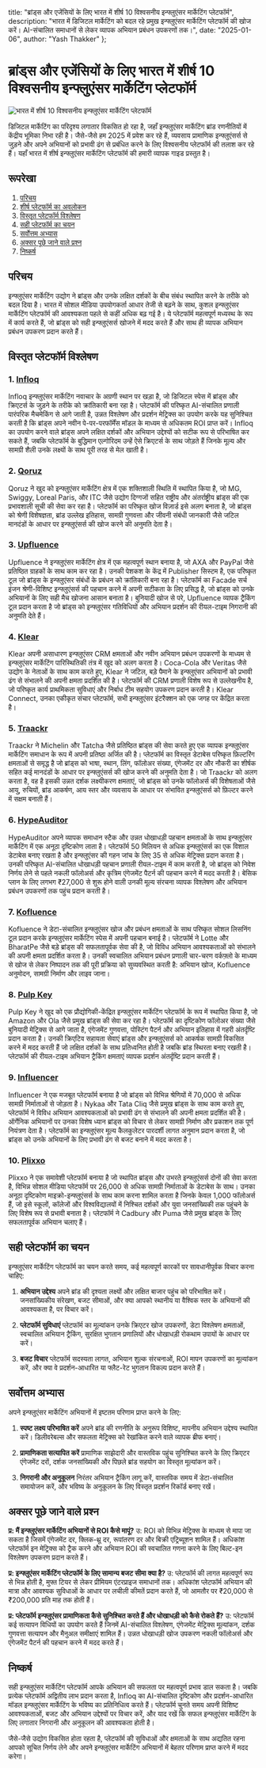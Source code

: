  title: "ब्रांड्स और एजेंसियों के लिए भारत में शीर्ष 10 विश्वसनीय इन्फ्लुएंसर मार्केटिंग प्लेटफॉर्म",
  description: "भारत में डिजिटल मार्केटिंग को बदल रहे प्रमुख इन्फ्लुएंसर मार्केटिंग प्लेटफॉर्म की खोज करें। AI-संचालित समाधानों से लेकर व्यापक अभियान प्रबंधन उपकरणों तक।",
  date: "2025-01-06",
  author: "Yash Thakker"
};

# ब्रांड्स और एजेंसियों के लिए भारत में शीर्ष 10 विश्वसनीय इन्फ्लुएंसर मार्केटिंग प्लेटफॉर्म

![भारत में शीर्ष 10 विश्वसनीय इन्फ्लुएंसर मार्केटिंग प्लेटफॉर्म](/images/blog-posts/top-10-trusted-influencer-marketing-platforms-in-india.jpeg)

डिजिटल मार्केटिंग का परिदृश्य लगातार विकसित हो रहा है, जहाँ इन्फ्लुएंसर मार्केटिंग ब्रांड रणनीतियों में केंद्रीय भूमिका निभा रही है। जैसे-जैसे हम 2025 में प्रवेश कर रहे हैं, व्यवसाय प्रामाणिक इन्फ्लुएंसर्स से जुड़ने और अपने अभियानों को प्रभावी ढंग से प्रबंधित करने के लिए विश्वसनीय प्लेटफॉर्म की तलाश कर रहे हैं। यहाँ भारत में शीर्ष इन्फ्लुएंसर मार्केटिंग प्लेटफॉर्म की हमारी व्यापक गाइड प्रस्तुत है।

## रूपरेखा

1. [परिचय](#introduction)
2. [शीर्ष प्लेटफॉर्म का अवलोकन](#top-platforms-overview)
3. [विस्तृत प्लेटफॉर्म विश्लेषण](#detailed-platform-analysis)
4. [सही प्लेटफॉर्म का चयन](#choosing-the-right-platform)
5. [सर्वोत्तम अभ्यास](#best-practices)
6. [अक्सर पूछे जाने वाले प्रश्न](#faqs)
7. [निष्कर्ष](#conclusion)

## परिचय

इन्फ्लुएंसर मार्केटिंग उद्योग ने ब्रांड्स और उनके लक्षित दर्शकों के बीच संबंध स्थापित करने के तरीके को बदल दिया है। भारत में सोशल मीडिया उपयोगकर्ता आधार तेजी से बढ़ने के साथ, कुशल इन्फ्लुएंसर मार्केटिंग प्लेटफॉर्म की आवश्यकता पहले से कहीं अधिक बढ़ गई है। ये प्लेटफॉर्म महत्वपूर्ण मध्यस्थ के रूप में कार्य करते हैं, जो ब्रांड्स को सही इन्फ्लुएंसर्स खोजने में मदद करते हैं और साथ ही व्यापक अभियान प्रबंधन उपकरण प्रदान करते हैं।

## विस्तृत प्लेटफॉर्म विश्लेषण

### 1. [Infloq](https://www.infloq.com/waitlist/)
Infloq इन्फ्लुएंसर मार्केटिंग नवाचार के अग्रणी स्थान पर खड़ा है, जो डिजिटल स्पेस में ब्रांड्स और क्रिएटर्स के जुड़ने के तरीके को क्रांतिकारी बना रहा है। प्लेटफॉर्म की परिष्कृत AI-संचालित प्रणाली पारंपरिक मैचमेकिंग से आगे जाती है, उन्नत विश्लेषण और प्रदर्शन मेट्रिक्स का उपयोग करके यह सुनिश्चित करती है कि ब्रांड्स अपने नवीन पे-पर-परफॉर्मेंस मॉडल के माध्यम से अधिकतम ROI प्राप्त करें। Infloq का उपयोग करने वाले ब्रांड्स अपने लक्षित दर्शकों और अभियान उद्देश्यों को सटीक रूप से परिभाषित कर सकते हैं, जबकि प्लेटफॉर्म के बुद्धिमान एल्गोरिदम उन्हें ऐसे क्रिएटर्स के साथ जोड़ते हैं जिनके मूल्य और सामग्री शैली उनके लक्ष्यों के साथ पूरी तरह से मेल खाती है।

### 2. [Qoruz](https://qoruz.com/)
Qoruz ने खुद को इन्फ्लुएंसर मार्केटिंग क्षेत्र में एक शक्तिशाली स्थिति में स्थापित किया है, जो MG, Swiggy, Loreal Paris, और ITC जैसे उद्योग दिग्गजों सहित राष्ट्रीय और अंतर्राष्ट्रीय ब्रांड्स की एक प्रभावशाली सूची की सेवा कर रहा है। प्लेटफॉर्म का परिष्कृत खोज विज़ार्ड इसे अलग बनाता है, जो ब्रांड्स को श्रेणी विशेषज्ञता, ब्रांड उल्लेख इतिहास, सामग्री गुणवत्ता और जीवनी संबंधी जानकारी जैसे जटिल मानदंडों के आधार पर इन्फ्लुएंसर्स की खोज करने की अनुमति देता है।

### 3. [Upfluence](https://www.upfluence.com/)
Upfluence ने इन्फ्लुएंसर मार्केटिंग क्षेत्र में एक महत्वपूर्ण स्थान बनाया है, जो AXA और PayPal जैसे प्रतिष्ठित ग्राहकों के साथ काम कर रहा है। उनकी पेशकश के केंद्र में Publisher सिस्टम है, एक परिष्कृत टूल जो ब्रांड्स के इन्फ्लुएंसर संबंधों के प्रबंधन को क्रांतिकारी बना रहा है। प्लेटफॉर्म का Facade सर्च इंजन श्रेणी-विशिष्ट इन्फ्लुएंसर्स की पहचान करने में अपनी सटीकता के लिए प्रसिद्ध है, जो ब्रांड्स को उनके अभियानों के लिए सही मैच खोजना आसान बनाता है। बुनियादी खोज से परे, Upfluence व्यापक ट्रैकिंग टूल प्रदान करता है जो ब्रांड्स को इन्फ्लुएंसर गतिविधियों और अभियान प्रदर्शन की रीयल-टाइम निगरानी की अनुमति देते हैं।

### 4. [Klear](https://klear.com/)
Klear अपनी असाधारण इन्फ्लुएंसर CRM क्षमताओं और नवीन अभियान प्रबंधन उपकरणों के माध्यम से इन्फ्लुएंसर मार्केटिंग पारिस्थितिकी तंत्र में खुद को अलग करता है। Coca-Cola और Veritas जैसे उद्योग के नेताओं के साथ काम करते हुए, Klear ने जटिल, बड़े पैमाने के इन्फ्लुएंसर अभियानों को प्रभावी ढंग से संभालने की अपनी क्षमता प्रदर्शित की है। प्लेटफॉर्म की CRM प्रणाली विशेष रूप से उल्लेखनीय है, जो परिष्कृत कार्य प्राथमिकता सुविधाएं और निर्बाध टीम सहयोग उपकरण प्रदान करती है। Klear Connect, उनका एकीकृत संचार प्लेटफॉर्म, सभी इन्फ्लुएंसर इंटरैक्शन को एक जगह पर केंद्रित करता है।

### 5. [Traackr](https://www.traackr.com/)
Traackr ने Michelin और Tatcha जैसे प्रतिष्ठित ब्रांड्स की सेवा करते हुए एक व्यापक इन्फ्लुएंसर मार्केटिंग समाधान के रूप में अपनी प्रतिष्ठा अर्जित की है। प्लेटफॉर्म का विस्तृत डेटाबेस परिष्कृत फ़िल्टरिंग क्षमताओं से समृद्ध है जो ब्रांड्स को भाषा, स्थान, लिंग, फॉलोअर संख्या, एंगेजमेंट दर और नौकरी का शीर्षक सहित कई मानदंडों के आधार पर इन्फ्लुएंसर्स की खोज करने की अनुमति देता है। जो Traackr को अलग करता है, वह है इसकी उन्नत दर्शक लक्ष्यीकरण क्षमताएं, जो ब्रांड्स को उनके फॉलोअर्स की विशेषताओं जैसे आयु, रुचियों, ब्रांड आकर्षण, आय स्तर और व्यवसाय के आधार पर संभावित इन्फ्लुएंसर्स को फ़िल्टर करने में सक्षम बनाती हैं।

### 6. [HypeAuditor](https://hypeauditor.com/)
HypeAuditor अपने व्यापक समाधान स्टैक और उन्नत धोखाधड़ी पहचान क्षमताओं के साथ इन्फ्लुएंसर मार्केटिंग में एक अनूठा दृष्टिकोण लाता है। प्लेटफॉर्म 50 मिलियन से अधिक इन्फ्लुएंसर्स का एक विशाल डेटाबेस बनाए रखता है और इन्फ्लुएंसर की गहन जांच के लिए 35 से अधिक मेट्रिक्स प्रदान करता है। उनकी परिष्कृत AI-संचालित धोखाधड़ी पहचान प्रणाली रीयल-टाइम में काम करती है, जो ब्रांड्स को निवेश निर्णय लेने से पहले नकली फॉलोअर्स और कृत्रिम एंगेजमेंट पैटर्न की पहचान करने में मदद करती है। बेसिक प्लान के लिए लगभग ₹27,000 से शुरू होने वाली उनकी मूल्य संरचना व्यापक विश्लेषण और अभियान प्रबंधन उपकरणों तक पहुंच प्रदान करती है।

### 7. [Kofluence](https://www.kofluence.com/)
Kofluence ने डेटा-संचालित इन्फ्लुएंसर खोज और प्रबंधन क्षमताओं के साथ परिष्कृत सोशल लिसनिंग टूल प्रदान करके इन्फ्लुएंसर मार्केटिंग स्पेस में अपनी पहचान बनाई है। प्लेटफॉर्म ने Lotte और BharatPe जैसे बड़े ब्रांड्स की सफलतापूर्वक सेवा की है, जो विविध अभियान आवश्यकताओं को संभालने की अपनी क्षमता प्रदर्शित करता है। उनकी स्वचालित अभियान प्रबंधन प्रणाली चार-चरण वर्कफ़्लो के माध्यम से खोज से लेकर निष्पादन तक की पूरी प्रक्रिया को सुव्यवस्थित करती है: अभियान खोज, Kofluence अनुमोदन, सामग्री निर्माण और लाइव जाना।

### 8. [Pulp Key](https://www.pulpkey.com/)
Pulp Key ने खुद को एक प्रौद्योगिकी-केंद्रित इन्फ्लुएंसर मार्केटिंग प्लेटफॉर्म के रूप में स्थापित किया है, जो Amazon और Ola जैसे प्रमुख ब्रांड्स की सेवा कर रहा है। प्लेटफॉर्म का दृष्टिकोण फॉलोअर संख्या जैसे बुनियादी मेट्रिक्स से आगे जाता है, एंगेजमेंट गुणवत्ता, पोस्टिंग पैटर्न और अभियान इतिहास में गहरी अंतर्दृष्टि प्रदान करता है। उनकी क्रिएटिव सहायता सेवाएं ब्रांड्स और इन्फ्लुएंसर्स को आकर्षक सामग्री विकसित करने में मदद करती हैं जो लक्षित दर्शकों के साथ प्रतिध्वनित होती है जबकि ब्रांड स्थिरता बनाए रखती है। प्लेटफॉर्म की रीयल-टाइम अभियान ट्रैकिंग क्षमताएं व्यापक प्रदर्शन अंतर्दृष्टि प्रदान करती हैं।

### 9. [Influencer](https://www.influencer.in/)
Influencer ने एक मजबूत प्लेटफॉर्म बनाया है जो ब्रांड्स को विभिन्न श्रेणियों में 70,000 से अधिक सामग्री निर्माताओं से जोड़ता है। Nykaa और Tata Cliq जैसे प्रमुख ब्रांड्स के साथ काम करते हुए, प्लेटफॉर्म ने विविध अभियान आवश्यकताओं को प्रभावी ढंग से संभालने की अपनी क्षमता प्रदर्शित की है। ऑर्गेनिक अभियानों पर उनका विशेष ध्यान ब्रांड्स को विचार से लेकर सामग्री निर्माण और प्रकाशन तक पूर्ण नियंत्रण देता है। प्लेटफॉर्म का इन्फ्लुएंसर मूल्य कैलकुलेटर पारदर्शी लागत अनुमान प्रदान करता है, जो ब्रांड्स को उनके अभियानों के लिए प्रभावी ढंग से बजट बनाने में मदद करता है।

### 10. [Plixxo](https://www.plixxo.com/)
Plixxo ने एक समावेशी प्लेटफॉर्म बनाया है जो स्थापित ब्रांड्स और उभरते इन्फ्लुएंसर्स दोनों की सेवा करता है, विभिन्न सोशल मीडिया प्लेटफॉर्म पर 26,000 से अधिक सामग्री निर्माताओं के डेटाबेस के साथ। उनका अनूठा दृष्टिकोण माइक्रो-इन्फ्लुएंसर्स के साथ काम करना शामिल करता है जिनके केवल 1,000 फॉलोअर्स हैं, जो इसे स्कूलों, कॉलेजों और विश्वविद्यालयों में निश्चित दर्शकों और युवा जनसांख्यिकी तक पहुंचने के लिए विशेष रूप से प्रभावी बनाता है। प्लेटफॉर्म ने Cadbury और Puma जैसे प्रमुख ब्रांड्स के लिए सफलतापूर्वक अभियान चलाए हैं।

## सही प्लेटफॉर्म का चयन

इन्फ्लुएंसर मार्केटिंग प्लेटफॉर्म का चयन करते समय, कई महत्वपूर्ण कारकों पर सावधानीपूर्वक विचार करना चाहिए:

1. **अभियान उद्देश्य**
अपने ब्रांड की दृश्यता लक्ष्यों और लक्षित बाजार पहुंच को परिभाषित करें। जनसांख्यिकीय संरेखण, बजट सीमाओं, और क्या आपको स्थानीय या वैश्विक स्तर के अभियानों की आवश्यकता है, पर विचार करें।

2. **प्लेटफॉर्म सुविधाएं**
प्लेटफॉर्म का मूल्यांकन उनके क्रिएटर खोज उपकरणों, डेटा विश्लेषण क्षमताओं, स्वचालित अभियान ट्रैकिंग, सुरक्षित भुगतान प्रणालियों और धोखाधड़ी रोकथाम उपायों के आधार पर करें।

3. **बजट विचार**
प्लेटफॉर्म सदस्यता लागत, अभियान शुल्क संरचनाओं, ROI मापन उपकरणों का मूल्यांकन करें, और क्या वे प्रदर्शन-आधारित या फ्लैट-रेट भुगतान विकल्प प्रदान करते हैं।

## सर्वोत्तम अभ्यास

अपने इन्फ्लुएंसर मार्केटिंग अभियानों में इष्टतम परिणाम प्राप्त करने के लिए:

1. **स्पष्ट लक्ष्य परिभाषित करें**
अपने ब्रांड की रणनीति के अनुरूप विशिष्ट, मापनीय अभियान उद्देश्य स्थापित करें। डिलीवरेबल्स और सफलता मेट्रिक्स को रेखांकित करने वाले व्यापक ब्रीफ बनाएं।

2. **प्रामाणिकता सत्यापित करें**
प्रामाणिक साझेदारी और वास्तविक पहुंच सुनिश्चित करने के लिए क्रिएटर एंगेजमेंट दरों, दर्शक जनसांख्यिकी और पिछले ब्रांड सहयोग का विस्तृत मूल्यांकन करें।

3. **निगरानी और अनुकूलन**
निरंतर अभियान ट्रैकिंग लागू करें, वास्तविक समय में डेटा-संचालित समायोजन करें, और भविष्य के अनुकूलन के लिए विस्तृत प्रदर्शन रिकॉर्ड बनाए रखें।

## अक्सर पूछे जाने वाले प्रश्न

**प्र: मैं इन्फ्लुएंसर मार्केटिंग अभियानों से ROI कैसे मापूं?**
उ: ROI को विभिन्न मेट्रिक्स के माध्यम से मापा जा सकता है जिसमें एंगेजमेंट दर, क्लिक-थ्रू दर, रूपांतरण दर और बिक्री एट्रिब्यूशन शामिल हैं। अधिकांश प्लेटफॉर्म इन मेट्रिक्स को ट्रैक करने और अभियान ROI की स्वचालित गणना करने के लिए बिल्ट-इन विश्लेषण उपकरण प्रदान करते हैं।

**प्र: इन्फ्लुएंसर मार्केटिंग प्लेटफॉर्म के लिए सामान्य बजट सीमा क्या है?**
उ: प्लेटफॉर्म की लागत महत्वपूर्ण रूप से भिन्न होती है, मुफ्त टियर से लेकर प्रीमियम एंटरप्राइज समाधानों तक। अधिकांश प्लेटफॉर्म अभियान की मात्रा और आवश्यक सुविधाओं के आधार पर लचीली कीमतें प्रदान करते हैं, जो आमतौर पर ₹20,000 से ₹200,000 प्रति माह तक होती हैं।

**प्र: प्लेटफॉर्म इन्फ्लुएंसर प्रामाणिकता कैसे सुनिश्चित करते हैं और धोखाधड़ी को कैसे रोकते हैं?**
उ: प्लेटफॉर्म कई सत्यापन विधियों का उपयोग करते हैं जिनमें AI-संचालित विश्लेषण, एंगेजमेंट मेट्रिक्स मूल्यांकन, दर्शक गुणवत्ता सत्यापन और मैनुअल समीक्षाएं शामिल हैं। उन्नत धोखाधड़ी खोज उपकरण नकली फॉलोअर्स और एंगेजमेंट पैटर्न की पहचान करने में मदद करते हैं।

## निष्कर्ष

सही इन्फ्लुएंसर मार्केटिंग प्लेटफॉर्म आपके अभियान की सफलता पर महत्वपूर्ण प्रभाव डाल सकता है। जबकि प्रत्येक प्लेटफॉर्म अद्वितीय लाभ प्रदान करता है, Infloq का AI-संचालित दृष्टिकोण और प्रदर्शन-आधारित मॉडल इन्फ्लुएंसर मार्केटिंग के भविष्य का प्रतिनिधित्व करते हैं। प्लेटफॉर्म चुनते समय अपनी विशिष्ट आवश्यकताओं, बजट और अभियान उद्देश्यों पर विचार करें, और याद रखें कि सफल इन्फ्लुएंसर मार्केटिंग के लिए लगातार निगरानी और अनुकूलन की आवश्यकता होती है।

जैसे-जैसे उद्योग विकसित होता रहता है, प्लेटफॉर्म की सुविधाओं और क्षमताओं के साथ अद्यतित रहना आपको सूचित निर्णय लेने और अपने इन्फ्लुएंसर मार्केटिंग अभियानों में बेहतर परिणाम प्राप्त करने में मदद करेगा।